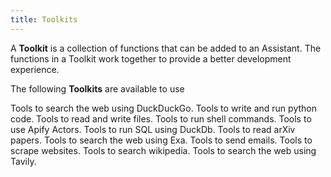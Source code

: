 ```yaml
---
title: Toolkits
---
```


A **Toolkit** is a collection of functions that can be added to an Assistant. The functions in a Toolkit work together to provide a better development experience.

The following **Toolkits** are available to use

<CardGroup cols={2}>
  <Card title="DuckDuckGo" icon="duck" href="/tools/duckduckgo">
    Tools to search the web using DuckDuckGo.
  </Card>
  <Card title="Python" icon="python" href="/tools/python">
    Tools to write and run python code.
  </Card>
  <Card title="File" icon="notes" href="/tools/file">
    Tools to read and write files.
  </Card>
  <Card title="Shell" icon="terminal" href="/tools/shell">
    Tools to run shell commands.
  </Card>
  <Card title="Apify" icon="magnifying-glass" href="/tools/apify">
    Tools to use Apify Actors.
  </Card>
  <Card title="DuckDb" icon="duck" href="/tools/duckdb">
    Tools to run SQL using DuckDb.
  </Card>
  <Card title="Arxiv" icon="books" href="/tools/arxiv">
    Tools to read arXiv papers.
  </Card>
  <Card title="Exa" icon="magnifying-glass" href="/tools/exa">
    Tools to search the web using Exa.
  </Card>
  <Card title="Email" icon="envelope" href="/tools/email">
    Tools to send emails.
  </Card>
  <Card title="Website" icon="globe" href="/tools/website">
    Tools to scrape websites.
  </Card>
  <Card title="Wikipedia" icon="book" href="/tools/wikipedia">
    Tools to search wikipedia.
  </Card>
  <Card title="Tavily" icon="globe" href="/tools/tavily">
    Tools to search the web using Tavily.
  </Card>

</CardGroup>
